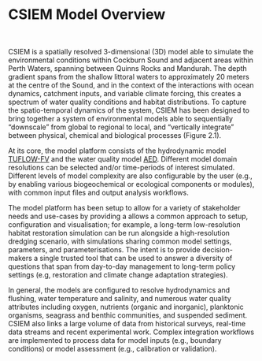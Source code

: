 # CSIEM Model Overview

<br>

CSIEM is a spatially resolved 3-dimensional (3D) model able to simulate the environmental conditions within Cockburn Sound and adjacent areas within Perth Waters, spanning between Quinns Rocks and Mandurah. The depth gradient spans from the shallow littoral waters to approximately 20 meters at the centre of the Sound, and in the context of the interactions with ocean dynamics, catchment inputs, and variable climate forcing, this creates a spectrum of water quality conditions and habitat distributions. To capture the spatio-temporal dynamics of the system, CSIEM has been designed to bring together a system of environmental models able to sequentially “downscale” from global to regional to local, and “vertically integrate” between physical, chemical and biological processes (Figure 2.1). 

At its core, the model platform consists of the hydrodynamic model [TUFLOW-FV](https://www.tuflow.com/products/tuflow-fv/) and the water quality model [AED](https://aquaticecodynamics.github.io/aed-science/). Different model domain resolutions can be selected and/or time-periods of interest simulated. Different levels of model complexity are also configurable by the user (e.g., by enabling various biogeochemical or ecological components or modules), with common input files and output analysis workflows.

The model platform has been setup to allow for a variety of stakeholder needs and use-cases by providing a allows a common approach to setup, configuration and visualisation; for example, a long-term low-resolution habitat restoration simulation can be run alongside a high-resolution dredging scenario, with simulations sharing common model settings, parameters, and parameterisations. The intent is to provide decision-makers a single trusted tool that can be used to answer a diversity of questions that span from day-to-day management to long-term policy settings (e.g, restoration and climate change adaptation strategies).

In general, the models are configured to resolve hydrodynamics and flushing, water temperature and salinity, and numerous water quality attributes including oxygen, nutrients (organic and inorganic), planktonic organisms, seagrass and benthic communities, and suspended sediment. CSIEM also links a large volume of data from historical surveys, real-time data streams and recent experimental work. Complex integration workflows are implemented to process data for model inputs (e.g., boundary conditions) or model assessment (e.g., calibration or validation).